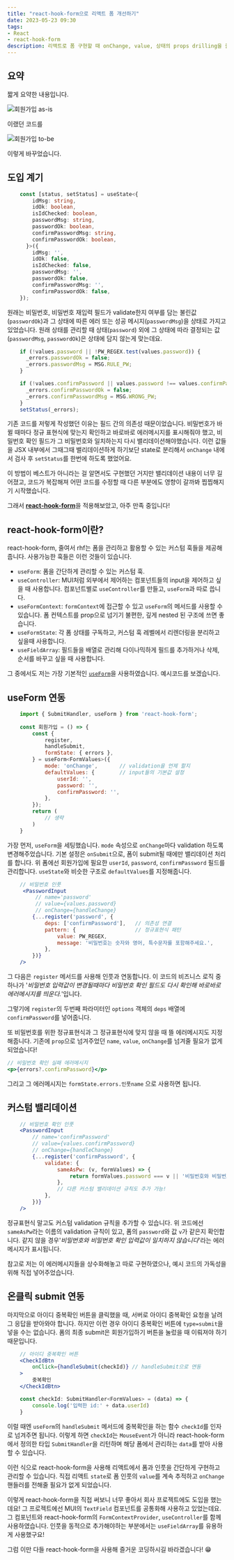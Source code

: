 ```yaml
---
title: "react-hook-form으로 리액트 폼 개선하기"
date: 2023-05-23 09:30
tags:
- React
- react-hook-form
description: 리액트로 폼 구현할 때 onChange, value, 상태의 props drilling을 줄여봅시다.
---
```


## 요약

짧게 요약한 내용입니다.

![회원가입 as-is](/images/blog/2305/ex-asis.png)

이랬던 코드를

![회원가입 to-be](/images/blog/2305/ex-tobe.png)

이렇게 바꾸었습니다.

## 도입 계기

```typescript
    const [status, setStatus] = useState<{
        idMsg: string,
        idOk: boolean,
        isIdChecked: boolean,
        passwordMsg: string,
        passwordOk: boolean,
        confirmPasswordMsg: string,
        confirmPasswordOk: boolean,
      }>({
        idMsg: '',
        idOk: false,
        isIdChecked: false,
        passwordMsg: '',
        passwordOk: false,
        confirmPasswordMsg: '',
        confirmPasswordOk: false,
    });
```

원래는 비밀번호, 비밀번호 재입력 필드가 validate한지 여부를 담는 불린값(`passwordOk`)과
그 상태에 따른 에러 또는 성공 메시지(`passwordMsg`)을 상태로 가지고 있었습니다.
원래 상태를 관리할 때 상태(`password`) 외에 그 상태에 따라 결정되는 값(`passwordMsg`, `passwordOk`)은 상태에 담지 않는게 맞는데요.

```js
    if (!values.password || !PW_REGEX.test(values.password)) {
      _errors.passwordOk = false;
      _errors.passwordMsg = MSG.RULE_PW;
    }

    if (!values.confirmPassword || values.password !== values.confirmPassword) {
      _errors.confirmPasswordOk = false;
      _errors.confirmPasswordMsg = MSG.WRONG_PW;
    }
    setStatus(_errors);
```

기존 코드를 저렇게 작성했던 이유는 필드 간의 의존성 때문이었습니다.
비밀번호가 바뀔 때마다 정규 표현식에 맞는지 확인하고 바로바로 에러메시지를 표시해줘야 했고, 비밀번호 확인 필드가 그 비밀번호와 일치하는지 다시 밸리데이션해야했습니다.
이런 값들을 JSX 내부에서 그때그때 밸리데이션하게 하기보단 state로 분리해서 `onChange` 내에서 검사 후 `setStatus`를 한번에 하도록 했었어요.

이 방법이 베스트가 아니라는 걸 알면서도 구현했던 거지만
밸리데이션 내용이 너무 길어졌고, 코드가 복잡해져 어떤 코드를 수정할 때 다른 부분에도 영향이 갈까봐 찝찝해지기 시작했습니다.

그래서 <a href='https://react-hook-form.com' target='blank'> **react-hook-form**</a>을 적용해보았고, 아주 만족 중입니다!

## react-hook-form이란?

react-hook-form, 줄여서 rhf는 폼을 관리하고 활용할 수 있는 커스텀 훅들을 제공해줍니다. 사용가능한 훅들은 이런 것들이 있습니다.

- `useForm`: 폼을 간단하게 관리할 수 있는 커스텀 훅.
- `useController`: MUI처럼 외부에서 제어하는 컴포넌트들의 input을 제어하고 싶을 때 사용합니다. 컴포넌트별로 `useController`를 만들고, `useForm`과 따로 씁니다.
- `useFormContext`: `formContext`에 접근할 수 있고 `useForm`의 메서드를 사용할 수 있습니다. 폼 컨텍스트를 prop으로 넘기기 불편한, 깊게 nested 된 구조에 쓰면 좋습니다.
- `useFormState`: 각 폼 상태를 구독하고, 커스텀 훅 레벨에서 리렌더링을 분리하고 싶을때 사용합니다.
- `useFieldArray`: 필드들을 배열로 관리해 다이나믹하게 필드를 추가하거나 삭제, 순서를 바꾸고 싶을 때 사용합니다.

그 중에서도 저는 가장 기본적인 <a href='https://react-hook-form.com/docs/useform'>`useForm`</a>을 사용하였습니다. 예시코드를 보겠습니다.

## useForm 연동

```jsx
    import { SubmitHandler, useForm } from 'react-hook-form';
    
    const 회원가입 = () => {
        const {
            register,
            handleSubmit,
            formState: { errors },
        } = useForm<FormValues>({
            mode: 'onChange',       // validation을 언제 할지
            defaultValues: {        // input들의 기본값 설정
                userId: '',
                password: '',
                confirmPassword: '',
            },
        });
        return (
            // 생략
        )
    }
```

가장 먼저, `useForm`을 세팅했습니다. `mode` 속성으로 `onChange`마다 validation 하도록 변경해주었습니다.
기본 설정은 `onSubmit`으로, 폼이 submit될 때에만 밸리데이션 처리를 합니다.
위 폼에선 회원가입에 필요한 `userId`, `password`, `confirmPassword` 필드를 관리합니다.
`useState`와 비슷한 구조로 `defaultValues`를 지정해줍니다.

```jsx
    // 비밀번호 인풋
     <PasswordInput
         // name='password'
         // value={values.password}
         // onChange={handleChange}
        {...register('password', {
            deps: ['confirmPassword'],   // 의존성 연결
            pattern: {                   // 정규표현식 패턴
                value: PW_REGEX,
                message: '비밀번호는 숫자와 영어, 특수문자를 포함해주세요.',
            },
        })}
    />
```

그 다음은 `register` 메서드를 사용해 인풋과 연동합니다. 이 코드의 비즈니스 로직 중 하나가
'*비밀번호 입력값이 변경될때마다 비밀번호 확인 필드도 다시 확인해 바로바로 에러메시지를 띄운다.*'입니다.

그렇기에 `register`의 두번째 파라미터인 `options` 객체의 `deps` 배열에 `confirmPassword`를 넣어줍니다.

또 비밀번호를 위한 정규표현식과 그 정규표현식에 맞지 않을 때 뜰 에러메시지도 지정해줍니다.
기존에 `prop`으로 넘겨주었던 `name`, `value`, `onChange`를 넘겨줄 필요가 없게 되었습니다!

```jsx
// 비밀번호 확인 실패 에러메시지
<p>{errors?.confirmPassword}</p>
```

그리고 그 에러메시지는 `formState.errors.인풋name` 으로 사용하면 됩니다.

## 커스텀 밸리데이션

```jsx
    // 비밀번호 확인 인풋
    <PasswordInput
        // name='confirmPassword'
        // value={values.confirmPassword}
        // onChange={handleChange}
        {...register('confirmPassword', {
            validate: {
                sameAsPw: (v, formValues) => {
                    return formValues.password === v || '비밀번호와 비밀번호 확인 입력값이 일치하지 않습니다';
                },
                // 다른 커스텀 밸리데이션 규칙도 추가 가능!
            },
        })}
    />
```

정규표현식 말고도 커스텀 validation 규칙을 추가할 수 있습니다.
위 코드에선 `sameAsPw`라는 이름의 validation 규칙이 있고, 폼의 `password`와 값 `v`가 같은지 확인합니다. 같지 않을 경우'*비밀번호와 비밀번호 확인 입력값이 일치하지 않습니다*'라는 에러 메시지가 표시됩니다.

참고로 저는 이 에러메시지들을 상수화해놓고 따로 구현하였으나, 예시 코드의 가독성을 위해 직접 넣어주었습니다.

## 온클릭 submit 연동

마지막으로 아이디 중복확인 버튼을 클릭했을 때, 서버로 아이디 중복확인 요청을 날려 그 응답을 받아와야 합니다.
하지만 이런 경우 아이디 중복확인 버튼에 `type=submit`을 넣을 수는 없습니다. 폼의 최종 submit은 회원가입하기 버튼을 눌렀을 때 이뤄져야 하기 때문입니다.

```jsx
    // 아이디 중복확인 버튼
    <CheckIdBtn 
        onClick={handleSubmit(checkId)} // handleSubmit으로 연동
    >
        중복확인
    </CheckIdBtn>
```

```typescript
    const checkId: SubmitHandler<FormValues> = (data) => {
        console.log('입력한 id:' + data.userId) 
    }
```

이럴 때엔 `useForm`의 `handleSubmit` 메서드에 중복확인을 하는 함수 `checkId`를 인자로 넘겨주면 됩니다.
이렇게 하면 `checkId`는 `MouseEvent`가 아니라 react-hook-form에서 정의한 타입 `SubmitHandler`을 리턴하며 해당 폼에서 관리하는 `data`를 받아 사용할 수 있습니다.

이런 식으로 react-hook-form을 사용해 리액트에서 폼과 인풋을 간단하게 구현하고 관리할 수 있습니다.
직접 리액트 `state`로 폼 인풋의 `value`를 계속 추적하고 `onChange` 핸들러를 전해줄 필요가 없게 되었습니다.

이렇게 react-hook-form을 직접 써보니 너무 좋아서 회사 프로젝트에도 도입을 했는데요!
그 프로젝트에선 MUI의 `TextField` 컴포넌트를 공통화해 사용하고 있었는데요. 그 컴포넌트와 react-hook-form의 `FormContextProvider`, `useController`를 함께 사용하였습니다.
인풋을 동적으로 추가해야하는 부분에서는 `useFieldArray`를 유용하게 사용했구요!

그럼 이만 다들 react-hook-form을 사용해 즐거운 코딩하시길 바라겠습니다!
😁
